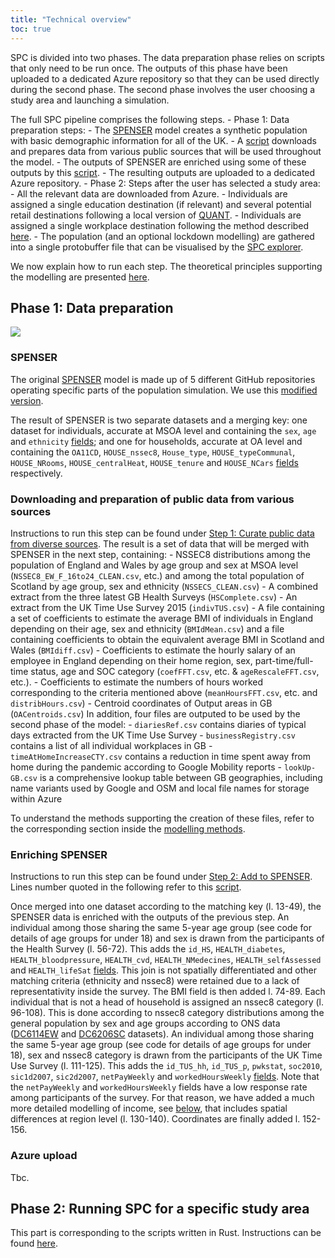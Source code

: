 ```yaml
---
title: "Technical overview"
toc: true
---
```


SPC is divided into two phases. The data preparation phase relies on scripts that only need to be run once.
The outputs of this phase have been uploaded to a dedicated Azure repository so that they can be used directly during the second phase.
The second phase involves the user choosing a study area and launching a simulation.

The full SPC pipeline comprises the following steps.
- Phase 1: Data preparation steps:
        - The [SPENSER](https://github.com/nismod/microsimulation) model creates a synthetic population with basic demographic information for all of the UK.
        - A [script](https://github.com/alan-turing-institute/uatk-spc/blob/main/scripts/data_prep/raw_to_prepared.R) downloads and prepares data from various public sources that will be used throughout the model.
        - The outputs of SPENSER are enriched using some of these outputs by this [script](https://github.com/alan-turing-institute/uatk-spc/blob/main/scripts/data_prep/SPC_pipelineLAD.R).
        - The resulting outputs are uploaded to a dedicated Azure repository.
- Phase 2: Steps after the user has selected a study area:
        - All the relevant data are downloaded from Azure.
        - Individuals are assigned a single education destination (if relevant) and several potential retail destinations following a local version of [QUANT](https://github.com/maptube/QUANT_RAMP).
        - Individuals are assigned a single workplace destination following the method described [here](https://alan-turing-institute.github.io/uatk-spc/modelling_methods.html#commuting-flows).
        - The population (and an optional lockdown modelling) are gathered into a single protobuffer file that can be visualised by the [SPC explorer](https://alan-turing-institute.github.io/uatk-spc/app/).

We now explain how to run each step. The theoretical principles supporting the modelling are presented [here](https://alan-turing-institute.github.io/uatk-spc/modelling_methods.html).


## Phase 1: Data preparation

![](img/SPC_Schema_full.png)

### SPENSER

The original [SPENSER](https://github.com/nismod/microsimulation) model is made up of 5 different GitHub repositories operating specific parts of the population simulation.
We use this [modified version](https://github.com/alan-turing-institute/spc-hpc-pipeline/tree/30-missing-lads).

The result of SPENSER is two separate datasets and a merging key: one dataset for individuals, accurate at MSOA level and containing the `sex`, `age` and `ethnicity` [fields](https://alan-turing-institute.github.io/uatk-spc/data_sources.html#pop_.csv.gz); and one for households, accurate at OA level and containing the `OA11CD`, `HOUSE_nssec8`, `House_type`, `HOUSE_typeCommunal`, `HOUSE_NRooms`, `HOUSE_centralHeat`, `HOUSE_tenure` and `HOUSE_NCars` [fields](https://alan-turing-institute.github.io/uatk-spc/data_sources.html#pop_.csv.gz) respectively.


### Downloading and preparation of public data from various sources

Instructions to run this step can be found under [Step 1: Curate public data from diverse sources](https://github.com/alan-turing-institute/uatk-spc/tree/main/scripts/data_prep).
The result is a set of data that will be merged with SPENSER in the next step, containing:
- NSSEC8 distributions among the population of England and Wales by age group and sex at MSOA level (`NSSEC8_EW_F_16to24_CLEAN.csv`, etc.) and among the total population of Scotland by age group, sex and ethnicity (`NSSECS_CLEAN.csv`)
- A combined extract from the three latest GB Health Surveys (`HSComplete.csv`)
- An extract from the UK Time Use Survey 2015 (`indivTUS.csv`)
- A file containing a set of coefficients to estimate the average BMI of individuals in England depending on their age, sex and ethnicity (`BMIdMean.csv`) and a file containing coefficients to obtain the equivalent average BMI in Scotland and Wales (`BMIdiff.csv`)
- Coefficients to estimate the hourly salary of an employee in England depending on their home region, sex, part-time/full-time status, age and SOC category (`coefFFT.csv`, etc. & `ageRescaleFFT.csv`, etc.).
- Coefficients to estimate the numbers of hours worked corresponding to the criteria mentioned above (`meanHoursFFT.csv`, etc. and `distribHours.csv`)
- Centroid coordinates of Output areas in GB (`OACentroids.csv`)
In addition, four files are outputed to be used by the second phase of the model:
- `diariesRef.csv` contains diaries of typical days extracted from the UK Time Use Survey
- `businessRegistry.csv` contains a list of all individual workplaces in GB
- `timeAtHomeIncreaseCTY.csv` contains a reduction in time spent away from home during the pandemic according to Google Mobility reports 
- `lookUp-GB.csv` is a comprehensive lookup table between GB geographies, including name variants used by Google and OSM and local file names for storage within Azure

To understand the methods supporting the creation of these files, refer to the corresponding section inside the [modelling methods](https://alan-turing-institute.github.io/uatk-spc/modelling_methods.html).

### Enriching SPENSER

Instructions to run this step can be found under [Step 2: Add to SPENSER](https://github.com/alan-turing-institute/uatk-spc/tree/main/scripts/data_prep).
Lines number quoted in the following refer to this [script](https://github.com/alan-turing-institute/uatk-spc/blob/main/scripts/data_prep/SPC_pipelineLAD.R).

Once merged into one dataset according to the matching key (l. 13-49), the SPENSER data is enriched with the outputs of the previous step.
An individual among those sharing the same 5-year age group (see code for details of age groups for under 18) and sex is drawn from the participants of the Health Survey (l. 56-72).
This adds the `id_HS`, `HEALTH_diabetes`, `HEALTH_bloodpressure`, `HEALTH_cvd`, `HEALTH_NMedecines`, `HEALTH_selfAssessed` and `HEALTH_lifeSat` [fields](https://alan-turing-institute.github.io/uatk-spc/data_sources.html#pop_.csv.gz).
This join is not spatially differentiated and other matching criteria (ethnicity and nssec8) were retained due to a lack of representativity inside the survey.
The BMI field is then added l. 74-89.
Each individual that is not a head of household is assigned an nssec8 category (l. 96-108).
This is done according to nssec8 category distributions among the general population by sex and age groups according to ONS data ([DC6114EW](https://www.nomisweb.co.uk/census/2011/dc6114ew) and [DC6206SC](https://www.nrscotland.gov.uk/news/2014/census-2011-release-3i) datasets).
An individual among those sharing the same 5-year age group (see code for details of age groups for under 18), sex and nssec8 category is drawn from the participants of the UK Time Use Survey (l. 111-125).
This adds the `id_TUS_hh`, `id_TUS_p`, `pwkstat`, `soc2010`, `sic1d2007`, `sic2d2007`, `netPayWeekly` and `workedHoursWeekly` [fields](https://alan-turing-institute.github.io/uatk-spc/data_sources.html#pop_.csv.gz).
Note that the `netPayWeekly` and `workedHoursWeekly` fields have a low response rate among participants of the survey.
For that reason, we have added a much more detailed modelling of income, see [below](https://alan-turing-institute.github.io/uatk-spc/modelling_methods.html#income-data), that includes spatial differences at region level (l. 130-140).
Coordinates are finally added l. 152-156.

### Azure upload

Tbc.


## Phase 2: Running SPC for a specific study area

This part is corresponding to the scripts written in Rust. Instructions can be found [here](https://alan-turing-institute.github.io/uatk-spc/custom_areas.html). 